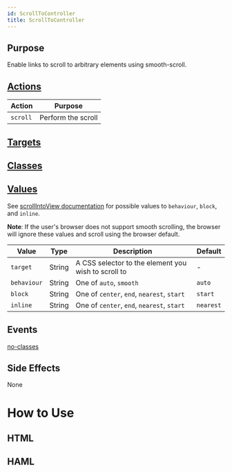 ```yaml
---
id: ScrollToController
title: ScrollToController
---
```


## Purpose

Enable links to scroll to arbitrary elements using smooth-scroll.


## [Actions](https://stimulus.hotwire.dev/reference/actions)

| Action | Purpose |
| --- | --- |
| `scroll` | Perform the scroll |

## [Targets](https://stimulus.hotwire.dev/reference/targets)


<NoTargets/>

## [Classes](https://stimulus.hotwire.dev/reference/classes)


<NoClasses/>

## [Values](https://stimulus.hotwire.dev/reference/values)

See [scrollIntoView documentation](https://developer.mozilla.org/en-US/docs/Web/API/Element/scrollIntoView) for possible values to `behaviour`, `block`, and `inline`.

**Note**: If the user's browser does not support smooth scrolling, the browser will ignore these values and scroll using the browser default.

| Value | Type | Description | Default |
| --- | --- | --- | --- |
| `target` | String | A CSS selector to the element you wish to scroll to | - |
| `behaviour` | String | One of `auto`, `smooth` | `auto` |
| `block` | String | One of `center`, `end`, `nearest`, `start` | `start` |
| `inline` | String | One of `center`, `end`, `nearest`, `start` | `nearest` |

## Events

[no-classes](../_partials/no-events.md ':include')

## Side Effects

None



# How to Use


## HTML


<ScrollToControllerHtml/>

## HAML


<ScrollToControllerHaml/>

